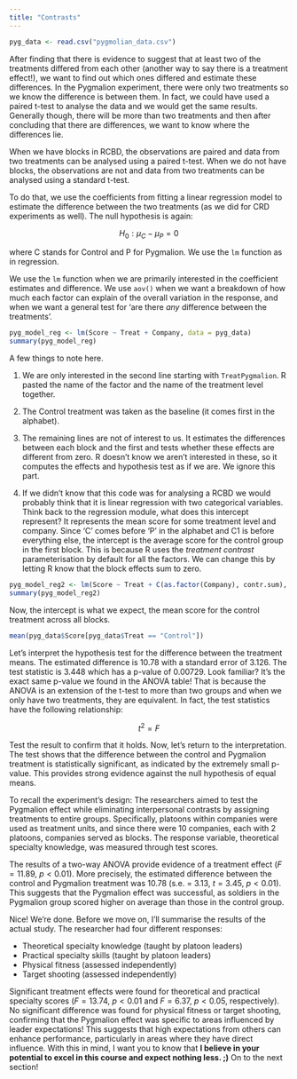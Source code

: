 ```yaml
---
title: "Contrasts"
---
```


```r

pyg_data <- read.csv("pygmolian_data.csv")

```

After finding that there is evidence to suggest that at least two of the treatments differed from each other (another way to say there is a treatment effect!), we want to find out which ones differed and estimate these differences. In the Pygmalion experiment, there were only two treatments so we know the difference is between them. In fact, we could have used a paired t-test to analyse the data and we would get the same results. Generally though, there will be more than two treatments and then after concluding that there are differences, we want to know where the differences lie.

:::{.column-margin}
When we have blocks in RCBD, the observations are paired and data from two treatments can be analysed using a paired t-test. When we do not have blocks, the observations are not and data from two treatments can be analysed using a standard t-test.
:::

To do that, we use the coefficients from fitting a linear regression model to estimate the difference between the two treatments (as we did for CRD experiments as well). The null hypothesis is again:

$$H_0: \mu_C - \mu_P = 0 $$

where C stands for Control and P for Pygmalion. We use the `lm` function as in regression.

::: column-margin
We use the `lm` function when we are primarily interested in the coefficient estimates and difference. We use `aov()` when we want a breakdown of how much each factor can explain of the overall variation in the response, and when we want a general test for 'are there *any* difference between the treatments'.
:::

```r

pyg_model_reg <- lm(Score ~ Treat + Company, data = pyg_data)
summary(pyg_model_reg)

```

A few things to note here.

1.  We are only interested in the second line starting with `TreatPygmalion`. R pasted the name of the factor and the name of the treatment level together.

2.  The Control treatment was taken as the baseline (it comes first in the alphabet).

3.  The remaining lines are not of interest to us. It estimates the differences between each block and the first and tests whether these effects are different from zero. R doesn't know we aren't interested in these, so it computes the effects and hypothesis test as if we are. We ignore this part.

4.  If we didn't know that this code was for analysing a RCBD we would probably think that it is linear regression with two categorical variables. Think back to the regression module, what does this intercept represent? It represents the mean score for some treatment level and company. Since 'C' comes before 'P' in the alphabet and C1 is before everything else, the intercept is the average score for the control group in the first block. This is because R uses the *treatment contrast* parameterisation by default for all the factors. We can change this by letting R know that the block effects sum to zero.

```r

pyg_model_reg2 <- lm(Score ~ Treat + C(as.factor(Company), contr.sum), data = pyg_data)
summary(pyg_model_reg2)

```

Now, the intercept is what we expect, the mean score for the control treatment across all blocks.

```r
mean(pyg_data$Score[pyg_data$Treat == "Control"])

```

Let's interpret the hypothesis test for the difference between the treatment means. The estimated difference is 10.78 with a standard error of 3.126. The test statistic is 3.448 which has a p-value of 0.00729. Look familiar? It's the exact same p-value we found in the ANOVA table! That is because the ANOVA is an extension of the t-test to more than two groups and when we only have two treatments, they are equivalent. In fact, the test statistics have the following relationship:

$$ t^2 = F$$

Test the result to confirm that it holds. Now, let's return to the interpretation. The test shows that the difference between the control and Pygmalion treatment is statistically significant, as indicated by the extremely small p-value. This provides strong evidence against the null hypothesis of equal means.

To recall the experiment's design: The researchers aimed to test the Pygmalion effect while eliminating interpersonal contrasts by assigning treatments to entire groups. Specifically, platoons within companies were used as treatment units, and since there were 10 companies, each with 2 platoons, companies served as blocks. The response variable, theoretical specialty knowledge, was measured through test scores.

The results of a two-way ANOVA provide evidence of a treatment effect ($F = 11.89$, $p < 0.01$). More precisely, the estimated difference between the control and Pygmalion treatment was 10.78 (s.e. = $3.13$, $t = 3.45$, $p < 0.01$). This suggests that the Pygmalion effect was successful, as soldiers in the Pygmalion group scored higher on average than those in the control group.

Nice! We're done. Before we move on, I'll summarise the results of the actual study. The researcher had four different responses: 

-   Theoretical specialty knowledge (taught by platoon leaders)
-   Practical specialty skills (taught by platoon leaders)
-   Physical fitness (assessed independently)
-   Target shooting (assessed independently)

Significant treatment effects were found for theoretical and practical specialty scores ($F = 13.74$, $p < 0.01$ and $F = 6.37$, $p < 0.05$, respectively). No significant difference was found for physical fitness or target shooting, confirming that the Pygmalion effect was specific to areas influenced by leader expectations! This suggests that high expectations from others can enhance performance, particularly in areas where they have direct influence. With this in mind, I want you to know that **I believe in your potential to excel in this course and expect nothing less. ;)** On to the next section! 


